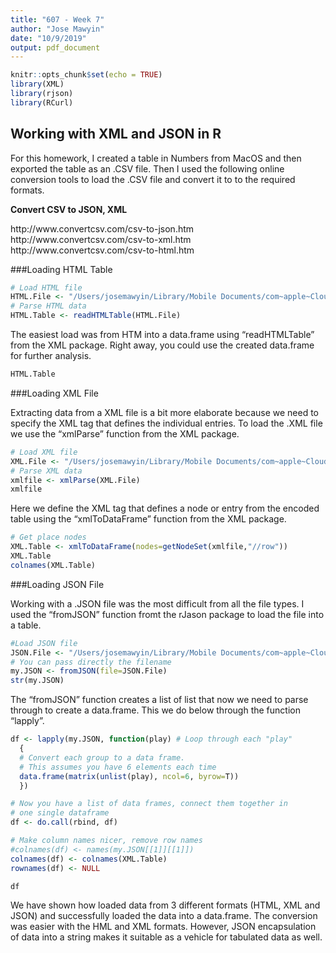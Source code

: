 ```yaml
---
title: "607 - Week 7"
author: "Jose Mawyin"
date: "10/9/2019"
output: pdf_document
---
```


```r
knitr::opts_chunk$set(echo = TRUE)
library(XML)
library(rjson)
library(RCurl)
```

## Working with XML and JSON in R

For this homework, I created a table in Numbers from MacOS and then exported the table as an .CSV file. Then I used the following online conversion tools to load the .CSV file and convert it to to the required formats.

**Convert CSV to JSON, XML**

http://www.convertcsv.com/csv-to-json.htm
http://www.convertcsv.com/csv-to-xml.htm
http://www.convertcsv.com/csv-to-html.htm


###Loading HTML Table
```r
# Load HTML file
HTML.File <- "/Users/josemawyin/Library/Mobile Documents/com~apple~CloudDocs/Data Science Masters /607/607Week7/FavBooks.htm"
# Parse HTML data
HTML.Table <- readHTMLTable(HTML.File)
```

The easiest load was from HTM into a data.frame using "readHTMLTable" from the XML package. Right away, you could use the created data.frame for further analysis.

```r
HTML.Table
```


###Loading XML File

Extracting data from a XML file is a bit more elaborate because we need to specify the XML tag that defines the individual entries. To load the .XML file we use the "xmlParse" function from the XML package.
```r
# Load XML file
XML.File <- "/Users/josemawyin/Library/Mobile Documents/com~apple~CloudDocs/Data Science Masters /607/607Week7/favbooks.xml"
# Parse XML data
xmlfile <- xmlParse(XML.File)
xmlfile
```

Here we define the XML tag that defines a node or entry from the encoded table using the "xmlToDataFrame" function from the XML package.

```r
# Get place nodes
XML.Table <- xmlToDataFrame(nodes=getNodeSet(xmlfile,"//row"))
XML.Table
colnames(XML.Table)
```


###Loading JSON File

Working with a .JSON file was the most difficult from all the file types. I used the "fromJSON" function fromt the rJason package to load the file into a table.

```r
#Load JSON file
JSON.File <- "/Users/josemawyin/Library/Mobile Documents/com~apple~CloudDocs/Data Science Masters /607/607Week7/FavBooks.json"
# You can pass directly the filename
my.JSON <- fromJSON(file=JSON.File)
str(my.JSON)
```

The "fromJSON" function creates a list of list that now we need to parse through to create a data.frame. This we do below through the function "lapply".

```r



df <- lapply(my.JSON, function(play) # Loop through each "play"
  {
  # Convert each group to a data frame.
  # This assumes you have 6 elements each time
  data.frame(matrix(unlist(play), ncol=6, byrow=T))
  })

# Now you have a list of data frames, connect them together in
# one single dataframe
df <- do.call(rbind, df)

# Make column names nicer, remove row names
#colnames(df) <- names(my.JSON[[1]][[1]])
colnames(df) <- colnames(XML.Table)
rownames(df) <- NULL

df
```

We have shown how loaded data from 3 different formats (HTML, XML and JSON) and successfully loaded the data into a data.frame. The conversion was easier with the HML and XML formats. However, JSON encapsulation of data into a string makes it suitable as a vehicle for tabulated data as well. 


